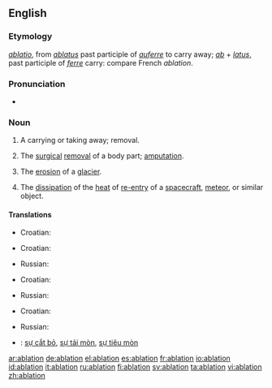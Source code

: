 ==English==
===Etymology===
{{L.}} ''[[ablatio]]'', from ''[[ablatus]]'' past participle of ''[[auferre]]'' to carry away; ''[[ab]]'' + ''[[latus]]'', past participle of ''[[ferre]]'' carry: compare French ''ablation''.

===Pronunciation===
*{{rhymes|eɪʃǝn}}

===Noun===
{{wikipedia}}
{{en-noun}}
#A carrying or taking away; removal.
#{{medicine}} The [[surgical]] [[removal]] of a body part; [[amputation]].
#{{geology}} The [[erosion]] of a [[glacier]].
#{{physics}} The [[dissipation]] of the [[heat]] of [[re-entry]] of a [[spacecraft]], [[meteor]], or similar object.

====Translations====
{{trans-top|removal}}
*Croatian: {{t-|hr|ablacija|f}}
{{trans-mid}}
{{trans-bottom}}

{{trans-top|amputation}}
*Croatian: {{t-|hr|ablacija|f}}
{{trans-mid}}
*Russian: {{t+|ru|ампутация|f|sc=Cyrl}}
{{trans-bottom}}

{{trans-top|erosion of a glacier}}
*Croatian: {{t-|hr|ablacija|f}}
{{trans-mid}}
*Russian: {{t+|ru|абляция|f|sc=Cyrl}}
{{trans-bottom}}

{{trans-top|dissipation of the heat}}
*Croatian: {{t-|hr|ablacija|f}}
{{trans-mid}}
*Russian: {{t+|ru|абляция|f|sc=Cyrl}}
{{trans-bottom}}

{{checktrans-top}}
*{{ttbc|Vietnamese}}: [[sự cắt bỏ]], [[sự tải mòn]], [[sự tiêu mòn]]
{{trans-bottom}}

[[ar:ablation]]
[[de:ablation]]
[[el:ablation]]
[[es:ablation]]
[[fr:ablation]]
[[io:ablation]]
[[id:ablation]]
[[it:ablation]]
[[ru:ablation]]
[[fi:ablation]]
[[sv:ablation]]
[[ta:ablation]]
[[vi:ablation]]
[[zh:ablation]]